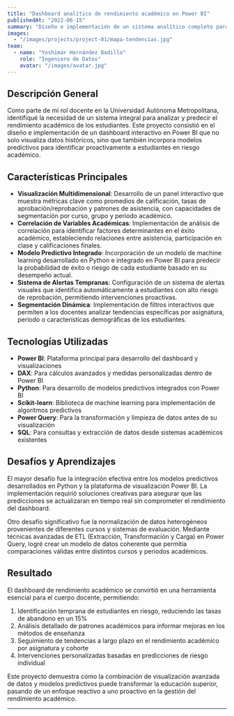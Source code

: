 ```yaml
---
title: "Dashboard analítico de rendimiento académico en Power BI"
publishedAt: "2022-06-15"
summary: "Diseño e implementación de un sistema analítico completo para monitorizar y predecir el rendimiento académico de estudiantes universitarios utilizando Power BI y modelos predictivos."
images:
  - "/images/projects/project-01/mapa-tendencias.jpg"
team:
  - name: "Yoshimar Hernández Badillo"
    role: "Ingeniero de Datos"
    avatar: "/images/avatar.jpg"
---
```


## Descripción General

Como parte de mi rol docente en la Universidad Autónoma Metropolitana, identifiqué la necesidad de un sistema integral 
para analizar y predecir el rendimiento académico de los estudiantes. Este proyecto consistió en el diseño e implementación 
de un dashboard interactivo en Power BI que no solo visualiza datos históricos, sino que también incorpora modelos predictivos 
para identificar proactivamente a estudiantes en riesgo académico.

## Características Principales

- **Visualización Multidimensional**: Desarrollo de un panel interactivo que muestra métricas clave como promedios de calificación, tasas de aprobación/reprobación y patrones de asistencia, con capacidades de segmentación por curso, grupo y periodo académico.
- **Correlación de Variables Académicas**: Implementación de análisis de correlación para identificar factores determinantes en el éxito académico, estableciendo relaciones entre asistencia, participación en clase y calificaciones finales.
- **Modelo Predictivo Integrado**: Incorporación de un modelo de machine learning desarrollado en Python e integrado en Power BI para predecir la probabilidad de éxito o riesgo de cada estudiante basado en su desempeño actual.
- **Sistema de Alertas Tempranas**: Configuración de un sistema de alertas visuales que identifica automáticamente a estudiantes con alto riesgo de reprobación, permitiendo intervenciones proactivas.
- **Segmentación Dinámica**: Implementación de filtros interactivos que permiten a los docentes analizar tendencias específicas por asignatura, periodo o características demográficas de los estudiantes.

## Tecnologías Utilizadas

- **Power BI**: Plataforma principal para desarrollo del dashboard y visualizaciones
- **DAX**: Para cálculos avanzados y medidas personalizadas dentro de Power BI
- **Python**: Para desarrollo de modelos predictivos integrados con Power BI
- **Scikit-learn**: Biblioteca de machine learning para implementación de algoritmos predictivos
- **Power Query**: Para la transformación y limpieza de datos antes de su visualización
- **SQL**: Para consultas y extracción de datos desde sistemas académicos existentes

## Desafíos y Aprendizajes

El mayor desafío fue la integración efectiva entre los modelos predictivos desarrollados en Python y la plataforma de visualización Power BI. La implementación requirió soluciones creativas para asegurar que las predicciones se actualizaran en tiempo real sin comprometer el rendimiento del dashboard.

Otro desafío significativo fue la normalización de datos heterogéneos provenientes de diferentes cursos y sistemas de evaluación. Mediante técnicas avanzadas de ETL (Extracción, Transformación y Carga) en Power Query, logré crear un modelo de datos coherente que permitía comparaciones válidas entre distintos cursos y periodos académicos.

## Resultado

El dashboard de rendimiento académico se convirtió en una herramienta esencial para el cuerpo docente, permitiendo:

1. Identificación temprana de estudiantes en riesgo, reduciendo las tasas de abandono en un 15%
2. Análisis detallado de patrones académicos para informar mejoras en los métodos de enseñanza
3. Seguimiento de tendencias a largo plazo en el rendimiento académico por asignatura y cohorte
4. Intervenciones personalizadas basadas en predicciones de riesgo individual

Este proyecto demuestra cómo la combinación de visualización avanzada de datos y modelos predictivos puede transformar la educación superior, pasando de un enfoque reactivo a uno proactivo en la gestión del rendimiento académico.

---

